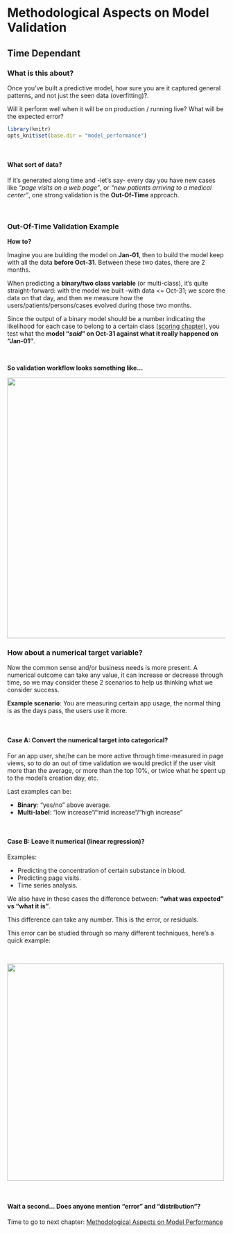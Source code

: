 # Methodological Aspects on Model Validation
## Time Dependant

### What is this about?

Once you've built a predictive model, how sure you are it captured general patterns, and not just the seen data (overfitting)?. 

Will it perform well when it will be on production / running live? What will be the expected error?


```r
library(knitr)
opts_knit$set(base.dir = "model_performance")
```

<br>

#### What sort of data?

If it's generated along time and -let's say- every day you have new cases like _"page visits on a web page"_, or _"new patients arriving to a medical center"_, one strong validation is the **Out-Of-Time** approach.

<br>

### Out-Of-Time Validation Example

**How to?**

Imagine you are building the model on **Jan-01**,  then to build the model keep with all the data **before Oct-31**. Between these two dates, there are 2 months.

When predicting a **binary/two class variable** (or multi-class), it's quite straight-forward: with the model we built -with data <= Oct-31; we score the data on that day, and then we measure how the users/patients/persons/cases evolved during those two months.


Since the output of a binary model should be a number indicating the likelihood for each case to belong to a certain class (<a href="http://livebook.datascienceheroes.com/scoring/scoring.html" tagrget="blank">scoring chapter</a>), you test what the **model "_said_" on Oct-31 against what it really happened on "Jan-01"**. 

<br>

**So validation workflow looks something like...**

<img src="categorical_variable.png" width="600px">


### How about a numerical target variable?


Now the common sense and/or business needs is more present. A numerical outcome can take any value, it can increase or decrease through time, so we may consider these 2 scenarios to help us thinking what we consider success.


**Example scenario**: You are measuring certain app usage, the normal thing is as the days pass, the users use it more.


<br>

#### Case A: Convert the numerical target into categorical?

For an app user, she/he can be more active through time-measured in page views, so to do an out of time validation we would predict if the user visit more than the average, or more than the top 10%, or twice what he spent up to the model's creation day, etc. 


Last examples can be:

* **Binary**: "yes/no" above average.
* **Multi-label**: "low increase"/"mid increase"/"high increase"


<br>

#### Case B: Leave it numerical (linear regression)?

Examples:

* Predicting the concentration of certain substance in blood. 
* Predicting page visits.
* Time series analysis.


We also have in these cases the difference between: **"what was expected" vs "what it is"**.

This difference can take any number. This is the error, or residuals.

This error can be studied through so many different techniques, here's a quick example:

<br>

<img src="numerical_variable.png" width="500px">


<br>

#### Wait a second... Does anyone mention "error" and "distribution"? 

Time to go to next chapter: <a href="http://livebook.datascienceheroes.com/model_performance/models_time_dependant.html" target="blank">Methodological Aspects on Model Performance</a>

